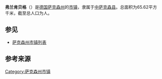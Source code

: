 {{noteTA|G1=德国地名|G2=Landkreis|G3=单位}}
{{Infobox Germany municipality
|district = [[中萨克森县|中萨克森县]]
| footnotes = 资料最后更新：{{date|2021-06-28|iso}}
}}
'''弗兰肯贝格'''（{{lang-de|Frankenberg}}）是[[德国|德国]][[萨克森州|萨克森州]]的[[市镇_(德国)|市镇]]，隶属于[[中萨克森县|中萨克森县]]。总面积为65.62平方千米，截至{{wikidata|qualifier|P1082|P585}}总人口为{{wikidata|property|normal+|P1082}}人。

== 参见 ==
*[[萨克森州市镇列表|萨克森州市镇列表]]

== 参考来源 ==
{{reflist}}

{{中萨克森县行政区划}}
{{Authority control}}
{{DEFAULTSORT:Frankenberg}}
[[Category:萨克森州市镇|Category:萨克森州市镇]]